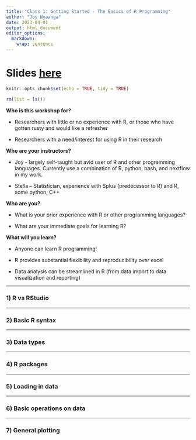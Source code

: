 ```yaml
---
title: "Class 1: Getting Started - The Basics of R Programming"
author: "Joy Nyaanga"
date: 2023-04-01
output: html_document
editor_options: 
  markdown: 
    wrap: sentence
---
```


# Slides <a href="/class1/slides-here.pdf" target="_blank">here</a> 

```r
knitr::opts_chunk$set(echo = TRUE, tidy = TRUE)
```

```r
rm(list = ls())
```

**Who is this workshop for?**

-   Researchers with little or no experience with R, or those who have gotten rusty and would like a refresher

-   Researchers with a need/interest for using R in their research

**Who are your instructors?**

-   Joy - largely self-taught but avid user of R and other programming languages.
    Currently use a combination of R, python, bash, and nextflow in my work.

-   Stella -- Statistician, experience with Splus
    (predecessor to R) and R, some python, C++

**Who are you?**

-   What is your prior experience with R or other programming languages?

-   What are your immediate goals for learning R?

**What will you learn?**

-   Anyone can learn R programming!

-   R provides substantial flexibility and reproducibility over excel

-   Data analysis can be streamlined in R (from data import to data visualization and reporting)

------------------------------------------------------------------------

### 1) R vs RStudio

------------------------------------------------------------------------

### 2) Basic R syntax

------------------------------------------------------------------------

### 3) Data types

------------------------------------------------------------------------

### 4) R packages

------------------------------------------------------------------------

### 5) Loading in data

------------------------------------------------------------------------

### 6) Basic operations on data

------------------------------------------------------------------------

### 7) General plotting
